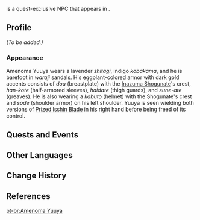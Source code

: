{{Meta
<!-- Remove this template after adding the missing info -->
|missing_NPC_profile  = yes
}}{{Character Infobox
|type             = Quest NPC
|image            = NPC Amenoma Yuuya.png
|realname         = 
|region           = Inazuma
|location         = Inazuma
|affiliation      = 
|title            = 

|ancestry         = Amenoma Clan
|father           = 
|mother           = 
|spouse           = 
|sibling          = 
|child            = 
|relative         = Amenoma Tougo
|relativeNote     = uncle

|voiceEN          = 
|voiceCN          = 
|voiceJP          = 
|dialoguereward   =
}}
{{Lang|'''Amenoma Yuuya'''|ja=天目優也|ja_rm=Amenoma Yuuya}} is a quest-exclusive NPC that appears in {{Quest|Ere the End, a Glance Back}}.

==Profile==
<!-- Detailed story/lore information goes here. -->
''(To be added.)''

===Appearance===
Amenoma Yuuya wears a  lavender ''shitagi'', indigo ''kobakama'', and he is barefoot in ''waraji'' sandals. His eggplant-colored armor with dark gold accents consists of ''dou'' (breastplate) with the [[Inazuma Shogunate]]'s crest, ''han-kote'' (half-armored sleeves), ''haidate'' (thigh guards), and ''sune-ate'' (greaves). He is also wearing a ''kabuto'' (helmet) with the Shogunate's crest and ''sode'' (shoulder armor) on his left shoulder. Yuuya is seen wielding both versions of [[Prized Isshin Blade]] in his right hand before being freed of its control.

==Quests and Events==
{{Quests and Events}}

==Other Languages==
{{Other Languages|default_hidden = 1
|en      = Amenoma Yuuya
|zhs     = 天目优也
|zhs_rm  = Tiānmù Yōuyě
|zht     = 天目優也
|zht_rm  = Tiānmù Yōuyě
|ja      = 天目優也
|ja_rm   = Amenoma Yuuya
|ko      = //아메노마 유우야//
|es      = Amenoma Yuuya
|fr      = Amenoma Yuuya
|ru      = Амэнома Юя
|th      = Amenoma Yuuya
|vi      = Amenoma Yuuya
|de      = Amenoma Yuuya
|id      = Amenoma Yuuya
|pt      = Amenoma Yuuya
|tr      = Amenoma Yuuya
|it      = Amenoma Yuuya
}}

==Change History==
{{Change History|2.8}}

==References==
{{Reflist}}

[[pt-br:Amenoma Yuuya]]
